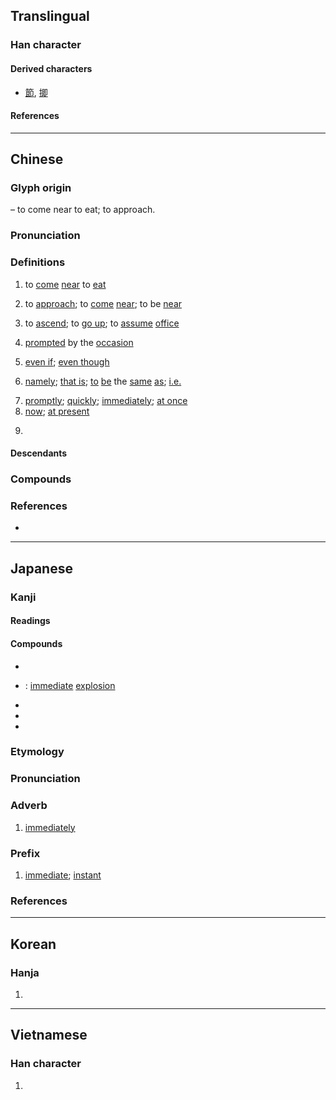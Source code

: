 {{also|卽|既}}
{{character info}}
{{character info|0x2F82F}}
==Translingual==
{{stroke order|strokes=7}}

===Han character===
{{Han char|rn=26|rad=卩|as=05|sn=7|four=77720|canj=AISL|ids=⿲⿰𠄌彐丶卩}}

====Derived characters====
* [[節]], [[揤]]

====References====
{{Han ref|kx=0159.180|dkj=02855|dj=0364.070|hdz=10314.020|uh=5373}}

----

==Chinese==
{{zh-forms|alt=卽,皍}}

===Glyph origin===
{{Han etym}}
{{Han compound|皀|卩|ls=ic|t1=ancient round-mouthed food vessel|t2=to kneel}} – to come near to eat; to approach.

===Pronunciation===
{{zh-pron
|m=jí,jì,2n=nonstandard or dialectal
|m-s=ji2
|c=zik1
|c-t=
|g=
|h=pfs=chit;gd=jid5
|j=
|mb=cĭ
|md=cék
|mn=chit/tw,xm,zz:chek/qz:chiak
|mn_note=chit - vernacular; chek/chiak - literary
|mn-t=ziag4/ziêg4
|mn-t_note=ziag4 - Shantou; ziêg4 - Chaozhou
|w=4jiq
|x=
|mc=y
|oc=y
|cat=v,conj,prep,adv,n,pn
}}

===Definitions===
{{zh-hanzi}}

# {{lb|zh|obsolete}} to [[come]] [[near]] to [[eat]]
# to [[approach]]; to [[come]] [[near]]; to be [[near]]
#: {{zh-x|若即若離}}
# to [[ascend]]; to [[go up]]; to [[assume]] [[office]]
#: {{zh-x|即位|to ascend to the throne}}
# [[prompted]] by the [[occasion]]
#: {{zh-x|即興|to improvise; to extemporise}}
# {{lb|zh|literary}} [[even if]]; [[even though]]
# [[namely]]; [[that is]]; [[to]] [[be]] the [[same]] [[as]]; [[i.e.]]
#: {{zh-x|^天竺 即 今天 的 ^印度。|Tianzhu is the same as today's India.}}
# [[promptly]]; [[quickly]]; [[immediately]]; [[at once]]
# [[now]]; [[at present]]
#: {{zh-x|在即|to be imminent}}
# {{surname|zh}}

====Descendants====
{{CJKV||そく|즉|k=卽|tức}}

===Compounds===
{{zh-der|即期匯票|即時|即日|即或|即政|即時新聞|即令|即鹿無虞|俯拾即是|不死即傷|即興|即即|一觸即發|即溜|即色宗|即位|即墨之戰|即景|不即不離|即將|一拍即合|即時作業|即身成佛|即景會心|即吉|即事詩|即夜|即景生情|即使|即席演奏|即戎|即墨侯|即心即佛|即事|即早兒|即世|一觸即潰|即是|在即|即目|即漸|即可|即刻|即便|即位登龍|即今|即事即理|即真|即席|即興表演|搖筆即來|相即相入|捨近即遠|空即是色|稍縱即逝|相次即世|目即成誦|登即|當即|旋即|瞬即|目即|隨插即用|遂即|若即若離|趕即|著即|非死即傷|立即|迅即|隨即}}

===References===
* {{R:yue:Hanzi}}

{{zh-cat|Elementary}}

----

==Japanese==
{{ja-kanji forms|即|卽}} <!-- As found in Jōyō kanji 2010 -->

===Kanji===
{{ja-kanji|grade=c|rs=卩05|kyu=卽}}

====Readings====
{{ja-readings
|goon=そく
|kanon=しょく
|kun=つ-く, すなわ-ち, もし
}}

====Compounds====
{{der-top|Compounds}}
* {{ja-r|即%時|そく%じ}}
* {{ja-r|即%発|そく%はつ}}: [[immediate]] [[explosion]]
* {{ja-r|即%興|そっ%きょう}}
* {{ja-r|即%刻|そっ%こく}}
* {{ja-r|当%意%即%妙|とう%い%そく%みょう}}
{{der-bottom}}

===Etymology===
{{ja-kanjitab|そく|yomi=o}}

===Pronunciation===
{{ja-pron|yomi=goon|そく|acc=1|acc_ref=DJR,NHK}}

===Adverb===
{{ja-pos|adverb|そく}}

# [[immediately]]

===Prefix===
{{ja-pos|prefix|そく}}

# {{lb|ja|informal}} [[immediate]]; [[instant]]
#: {{ja-usex|'''即'''[[売り切れ]]|'''そく'''-うりきれ|selling out '''instantly'''}}
#: {{ja-usex|'''即'''[[負け]]|'''そく'''-まけ|'''instant''' loss}}

===References===
<references/>

----

==Korean==

===Hanja===
{{ko-hanja|곧|즉}}

# {{alternative form of|ko|卽|t=[[immediately]]; [[in other words]]}}

----

==Vietnamese==

===Han character===
{{vi-readings|reading=[[tức]]|rs=卩05}}

# {{rfdef|vi|sort=卩05}}